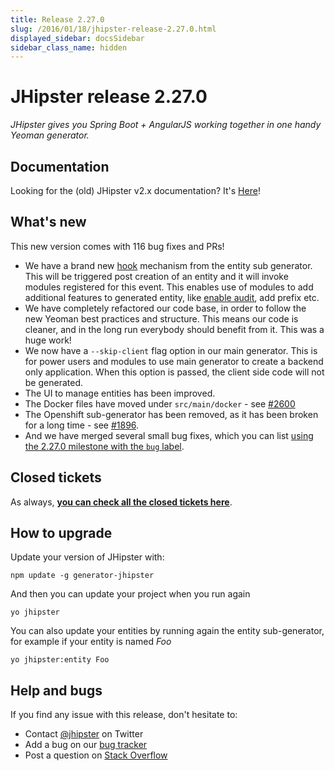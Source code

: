 ```yaml
---
title: Release 2.27.0
slug: /2016/01/18/jhipster-release-2.27.0.html
displayed_sidebar: docsSidebar
sidebar_class_name: hidden
---
```


JHipster release 2.27.0
==================

*JHipster gives you Spring Boot + AngularJS working together in one handy Yeoman generator.*

Documentation
----------

Looking for the (old) JHipster v2.x documentation? It's [Here](/documentation-archive/)!

What's new
----------

This new version comes with 116 bug fixes and PRs!

- We have a brand new [hook](/modules/creating-a-module/#hooks) mechanism from the entity sub generator. This will be triggered post creation of an entity and it will invoke modules registered for this event. This enables use of modules to add additional features to generated entity, like [enable audit](/modules/marketplace/details/generator-jhipster-entity-audit/), add prefix etc.
- We have completely refactored our code base, in order to follow the new Yeoman best practices and structure. This means our code is cleaner, and in the long run everybody should benefit from it. This was a huge work!
- We now have a `--skip-client` flag option in our main generator. This is for power users and modules to use main generator to create a backend only application. When this option is passed, the client side code will not be generated.
- The UI to manage entities has been improved.
- The Docker files have moved under `src/main/docker` - see [#2600](https://github.com/jhipster/generator-jhipster/issues/2600)
- The Openshift sub-generator has been removed, as it has been broken for a long time - see [#1896](https://github.com/jhipster/generator-jhipster/issues/1896).
- And we have merged several small bug fixes, which you can list [using the 2.27.0 milestone with the `bug` label](https://github.com/jhipster/generator-jhipster/issues?utf8=%E2%9C%93&q=is%3Aissue+milestone%3A2.27.0+is%3Aclosed+label%3Abug).

Closed tickets
------------

As always, __[you can check all the closed tickets here](https://github.com/jhipster/generator-jhipster/issues?q=milestone%3A2.27.0+is%3Aclosed)__.

How to upgrade
------------

Update your version of JHipster with:

```
npm update -g generator-jhipster
```

And then you can update your project when you run again

```
yo jhipster
```

You can also update your entities by running again the entity sub-generator, for example if your entity is named _Foo_

```
yo jhipster:entity Foo
```

Help and bugs
--------------

If you find any issue with this release, don't hesitate to:

- Contact [@jhipster](https://twitter.com/jhipster) on Twitter
- Add a bug on our [bug tracker](https://github.com/jhipster/generator-jhipster/issues?state=open)
- Post a question on [Stack Overflow](http://stackoverflow.com/tags/jhipster/info)
